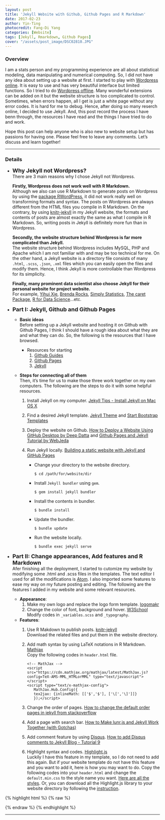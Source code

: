 ```yaml
---
layout: post
title: 'Jekyll Website with Github, Github Pages and R Markdown'
date: 2017-02-23
author: Yin-Ting
photocredit: Fang-Di Yang
categories: [Website]
tags: [Jekyll, Rmarkdown, Github Pages]
cover: "/assets/post_image/DSC02810.JPG"
---
```

### Overview
I am a stats person and my programming experience are all about statistical modeling, data manipulating and numerical computing. So, I did not have any idea about setting up a website at first. I started to play with [Wordpress online](https://wordpress.com/start/design-type-with-store). It is easy to use and has very beautiful interface but limited functions. So I tried to do [Wordpress offline](https://wordpress.org/download/). Many wonderful extensions can be added on it but the website structure is too complicated to control. Sometimes, when errors happen, all I get is just a white page without any error codes. It is hard for me to debug. Hence, after doing so many reserch online, I decided to use Jekyll. And, this post record the process I have benn through, the resources I have read and the things I have tried to do and work. 

Hope this post can help anyone who is also new to website setup but has passions for having one. Please feel free to leave any comments. Let's discuss and learn together! 

***

### Details
* **<font size="4">Why Jekyll not Wordpress? </font>** <br />
  There are 3 main reasons why I chose Jekyll not Wordpress. 
  
  **Firstly, Wordpress does not work well with R Markdown.** <br />
  Although we also can use R Markdown to generate posts on Wordpress by using the [package RWordPress](https://yihui.name/knitr/demo/wordpress/), it did not work really well on transforming formats and syntax. The posts on Wordpress are always different from the HTML files you compile in R Markdown. On the contrary, by using [knitr-jekyll](https://github.com/yihui/knitr-jekyll) in my Jekyll website, the formats and contents of posts are almost exactly the same as what I compile in R Markdown. So, writing posts in Jekyll is definitely more fun than in Wordpress. 
  
  **Secondly, the website structure behind Wordpress is far more complicated than Jekyll.** <br />
  The website structure behind Wordpress includes MySQL, PHP and Apache which I am not familiar with and may be too technical for me. On the other hand, a Jekyll website is a directory file consists of many `.html`, `.scss`, `.json`, `.xml` files which you can easily open the files and modify them. Hence, I think Jekyll is more controllable than Wordpress for its simplicity. 
  
  **Finally, many prominent data scientist also choose Jekyll for their personal website for project website.** <br /> 
  For example, [Yihui Xie](https://yihui.name), [Brenda Rocks](https://brendanrocks.com), [Simply Statistics](http://simplystatistics.org), [The caret Package](http://topepo.github.io/caret/index.html), [R for Data Science](http://r4ds.had.co.nz)...etc. 



* **<font size="4">Part I: Jekyll, Github and Github Pages</font>** <br />
  * **Basic ideas** <br />
  Before setting up a Jekyll website and hosting it on Github with Github Pages, I think I should have a rough idea about what they are and what they can do. So, the following is the resources that I have browsed.
  
    * Resources for starting
      1. [Github Guides](https://guides.github.com)
      2. [Github Pages](https://pages.github.com)
      3. [Jekyll](https://jekyllrb.com)
    
  * **Steps for connecting all of them** <br />
  Then, it's time for us to make those three work together on my own computers. The following are the steps to do it with some helpful resources. 
  
    1. Install Jekyll on my computer. [Jekyll Tips - Install Jekyll on Mac OS X](http://jekyll.tips/jekyll-casts/install-jekyll-on-os-x/)
    2. Find a desired Jekyll template. [Jekyll Theme](http://jekyllthemes.org) and [Start Bootstrap Templates](https://startbootstrap.com/template-categories/all/)
    3. Deploy the website on Github. [How to Deploy a Website Using GitHub Desktop by Deep Datta](https://www.youtube.com/watch?v=39hnYDC_o9U) and [Github Pages and Jekyll Tutorial by WebJeda](https://www.youtube.com/channel/UCbOO7d0vVo0kIrkd7m32irg)
    4. Run Jekyll locally. [Building a static website with Jekyll and GitHub Pages](http://programminghistorian.org/lessons/building-static-sites-with-jekyll-github-pages#section3a)
      
        * Change your directory to the website directory. 
        
          ```
          $ cd /path/for/website/dir
          ```
          
        * Install `Jekyll bundler` using `gem`. 
          
          ```
          $ gem install jekyll bundler
          ```
        
        * Install the contents in bundler. 
      
          ```
          $ bundle install 
          ```
      
        * Update the bundler.
          
          ```
          $ bundle update
          ```
      
        * Run the website locally.
          
          ```
          $ bundle exec jekyll serve
          ```
          


          
* **<font size="4">Part II: Change appearances, Add features and R Markdown</font>** <br />
  Afer finishing all the deployment, I started to cutomize my website by modifying some .html and .scss files in the templates. The text editor I used for all the modifications is [Atom](https://atom.io). I also imported some features to ease my way on my future posting and editing. The following are the features I added in my website and some relevant resources. 

  * **Appearance**:
    1. Make my own logo and replace the logo form template. [logomakr](https://logomakr.com)  
    2. Change the color of font, background and hover. [W3School](https://www.w3schools.com/colors/colors_picker.asp) <br />
      Modify codes in `_variables.scss` and `_typography`. 
      
  * **Features**: 
    1. Use R Makdown to publish posts. [knitr-jekyll](https://github.com/yihui/knitr-jekyll) <br /> 
       Download the related files and put them in the website directory. 
    2. Add math syntax by using LaTeX notations in R Markdown. [Mathjax](http://docs.mathjax.org/en/latest/start.html) <br />
       Copy the following codes in `header.html` file. 
       
       ```
       <!-- MathJax -->
       <script src="https://cdn.mathjax.org/mathjax/latest/MathJax.js?config=TeX-AMS-MML_HTMLorMML" type="text/javascript"></script>
       <script type="text/x-mathjax-config">
          MathJax.Hub.Config({
          tex2jax: {inlineMath: [['$','$'], ['\[','\]']]}
          });</script>
       ```  
    3. Change the order of pages.  [How to change the default order pages in jekyll
from stackoverflow](http://stackoverflow.com/questions/13266369/how-to-change-the-default-order-pages-in-jekyll) 
    4. Add a page with search bar. [How to Make lunr.js and Jekyll Work Together (with Gotchas)](http://rayhightower.com/blog/2016/01/04/how-to-make-lunrjs-jekyll-work-together/) 
    5. Add comment feature by using [Disqus](https://disqus.com). [How to add Disqus comments to Jekyll Blog - Tutorial 9](https://www.youtube.com/watch?v=etvHFmVCvj8)
    6. Highlight syntax and codes. [Highlight.js](https://highlightjs.org) <br />
    Luckily I have this feature in my template, so I do not need to add this again. But if your website template do not have this feature and you want to add it, here is how you may want to do. Copy the following codes into your `header.html` and change the `default.min.css` to the style name you want. [Here are all the styles](https://highlightjs.org/static/demo/). Or, you can download all the Highlight.js library to your website directory by following the [instruction](https://highlightjs.org/usage/). 

{% highlight html %}
{% raw %}
<link rel="stylesheet"  href="//cdnjs.cloudflare.com/ajax/libs/highlight.js/9.9.0/styles/default.min.css">
<script src="//cdnjs.cloudflare.com/ajax/libs/highlight.js/9.9.0/highlight.min.js"></script>
{% endraw %}
{% endhighlight %}
      
  

***